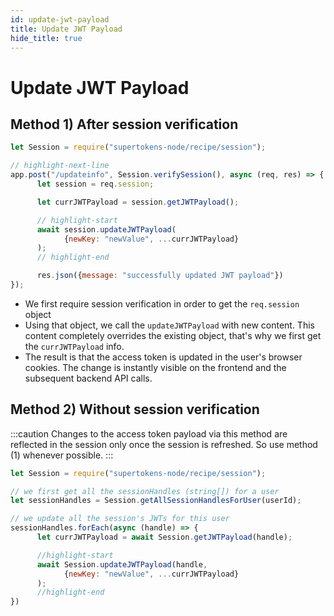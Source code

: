 ```yaml
---
id: update-jwt-payload
title: Update JWT Payload
hide_title: true
---
```


<!-- COPY DOCS -->
<!-- ./session/common-customizations/sessions/update-jwt-payload.mdx -->



# Update JWT Payload


## Method 1) After session verification

<BackendSDKTabs>
<TabItem value="nodejs">

```jsx
let Session = require("supertokens-node/recipe/session");

// highlight-next-line
app.post("/updateinfo", Session.verifySession(), async (req, res) => {
      let session = req.session;

      let currJWTPayload = session.getJWTPayload();

      // highlight-start
      await session.updateJWTPayload(
            {newKey: "newValue", ...currJWTPayload}
      );
      // highlight-end

      res.json({message: "successfully updated JWT payload"})
});
```
</TabItem>
</BackendSDKTabs>

- We first require session verification in order to get the `req.session` object
- Using that object, we call the `updateJWTPayload` with new content. This content completely overrides the existing object, that's why we first get the `currJWTPayload` info.
- The result is that the access token is updated in the user's browser cookies. The change is instantly visible on the frontend and the subsequent backend API calls.


## Method 2) Without session verification

:::caution
Changes to the access token payload via this method are reflected in the session only once the session is refreshed. So use method (1) whenever possible.
:::

<BackendSDKTabs>
<TabItem value="nodejs">

```jsx
let Session = require("supertokens-node/recipe/session");

// we first get all the sessionHandles (string[]) for a user
let sessionHandles = Session.getAllSessionHandlesForUser(userId);

// we update all the session's JWTs for this user
sessionHandles.forEach(async (handle) => {
      let currJWTPayload = await Session.getJWTPayload(handle);

      //highlight-start
      await Session.updateJWTPayload(handle, 
            {newKey: "newValue", ...currJWTPayload}
      );
      //highlight-end
})
```
</TabItem>
</BackendSDKTabs>
